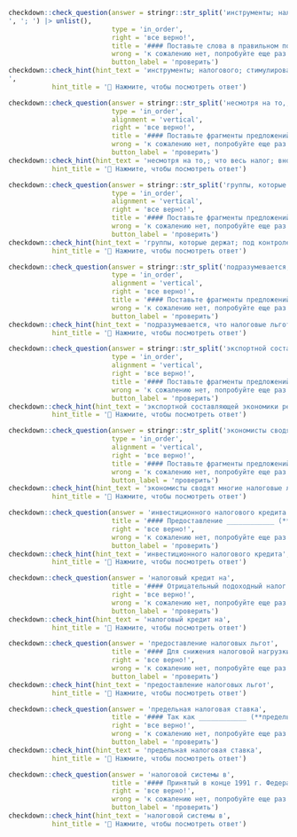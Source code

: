 
```r
checkdown::check_question(answer = stringr::str_split('инструменты; налогового; стимулирования; ', '; ') |> unlist(), 
                          type = 'in_order',
                          right = 'все верно!',
                          title = '#### Поставьте слова в правильном порядке:',
                          wrong = 'к сожалению нет, попробуйте еще раз...',
                          button_label = 'проверить')
checkdown::check_hint(hint_text = 'инструменты; налогового; стимулирования; ',
           hint_title = '🔎 Нажмите, чтобы посмотреть ответ')
```

```r
checkdown::check_question(answer = stringr::str_split('несмотря на то,; что весь налог; вносится в госбюджет; продавцами, часть налогового бремени ложится на покупателей', '; ') |> unlist(), 
                          type = 'in_order',
                          alignment = 'vertical',
                          right = 'все верно!',
                          title = '#### Поставьте фрагменты предложений в правильном порядке:',
                          wrong = 'к сожалению нет, попробуйте еще раз...',
                          button_label = 'проверить')
checkdown::check_hint(hint_text = 'несмотря на то,; что весь налог; вносится в госбюджет; продавцами, часть налогового бремени ложится на покупателей',
           hint_title = '🔎 Нажмите, чтобы посмотреть ответ')
```

```r
checkdown::check_question(answer = stringr::str_split('группы, которые держат; под контролем цены; на предлагаемые ими; услуги, имеют возможность переложить часть налогового бремени', '; ') |> unlist(), 
                          type = 'in_order',
                          alignment = 'vertical',
                          right = 'все верно!',
                          title = '#### Поставьте фрагменты предложений в правильном порядке:',
                          wrong = 'к сожалению нет, попробуйте еще раз...',
                          button_label = 'проверить')
checkdown::check_hint(hint_text = 'группы, которые держат; под контролем цены; на предлагаемые ими; услуги, имеют возможность переложить часть налогового бремени',
           hint_title = '🔎 Нажмите, чтобы посмотреть ответ')
```

```r
checkdown::check_question(answer = stringr::str_split('подразумевается, что налоговые льготы в; России, например, перенос убытков на; будущие налоговые льготы, применяются в; результате модернизации производства, приобретения нового высокотехнологичного оборудования', '; ') |> unlist(), 
                          type = 'in_order',
                          alignment = 'vertical',
                          right = 'все верно!',
                          title = '#### Поставьте фрагменты предложений в правильном порядке:',
                          wrong = 'к сожалению нет, попробуйте еще раз...',
                          button_label = 'проверить')
checkdown::check_hint(hint_text = 'подразумевается, что налоговые льготы в; России, например, перенос убытков на; будущие налоговые льготы, применяются в; результате модернизации производства, приобретения нового высокотехнологичного оборудования',
           hint_title = '🔎 Нажмите, чтобы посмотреть ответ')
```

```r
checkdown::check_question(answer = stringr::str_split('экспортной составляющей экономики региона объясняются различия в уровне налоговой нагрузки; в Красноярском крае (доля экспорта в ВРП в среднем за; исследуемый период составила 33,4%) и Томской области (доля экспорта в; ВРП - 8,7%), а также низкий уровень налоговой нагрузки в Республике Хакасии', '; ') |> unlist(), 
                          type = 'in_order',
                          alignment = 'vertical',
                          right = 'все верно!',
                          title = '#### Поставьте фрагменты предложений в правильном порядке:',
                          wrong = 'к сожалению нет, попробуйте еще раз...',
                          button_label = 'проверить')
checkdown::check_hint(hint_text = 'экспортной составляющей экономики региона объясняются различия в уровне налоговой нагрузки; в Красноярском крае (доля экспорта в ВРП в среднем за; исследуемый период составила 33,4%) и Томской области (доля экспорта в; ВРП - 8,7%), а также низкий уровень налоговой нагрузки в Республике Хакасии',
           hint_title = '🔎 Нажмите, чтобы посмотреть ответ')
```

```r
checkdown::check_question(answer = stringr::str_split('экономисты сводят многие налоговые льготы,; оказывающие воздействие на величину инвестиций,; в единый измеритель налогового бремени; на капитал, называемый эффективной налоговой ставкой', '; ') |> unlist(), 
                          type = 'in_order',
                          alignment = 'vertical',
                          right = 'все верно!',
                          title = '#### Поставьте фрагменты предложений в правильном порядке:',
                          wrong = 'к сожалению нет, попробуйте еще раз...',
                          button_label = 'проверить')
checkdown::check_hint(hint_text = 'экономисты сводят многие налоговые льготы,; оказывающие воздействие на величину инвестиций,; в единый измеритель налогового бремени; на капитал, называемый эффективной налоговой ставкой',
           hint_title = '🔎 Нажмите, чтобы посмотреть ответ')
```

```r
checkdown::check_question(answer = 'инвестиционного налогового кредита', 
                          title = '#### Предоставление ____________ (**инвестиционный, налоговый, кредит**) осуществляется на основании заявления организации и документации, подтверждающей основания для предоставления кредита.',
                          right = 'все верно!', 
                          wrong = 'к сожалению нет, попробуйте еще раз...',
                          button_label = 'проверить')
checkdown::check_hint(hint_text = 'инвестиционного налогового кредита',
           hint_title = '🔎 Нажмите, чтобы посмотреть ответ')                          
```

```r
checkdown::check_question(answer = 'налоговый кредит на', 
                          title = '#### Отрицательный подоходный налог напоминает ____________ (**налоговый, кредит, на**) заработанный доход, который позволяет работающим членам бедных семей получать возмещение подоходного налога, превышающее уплаченные в течение года налоги.',
                          right = 'все верно!', 
                          wrong = 'к сожалению нет, попробуйте еще раз...',
                          button_label = 'проверить')
checkdown::check_hint(hint_text = 'налоговый кредит на',
           hint_title = '🔎 Нажмите, чтобы посмотреть ответ')                          
```

```r
checkdown::check_question(answer = 'предоставление налоговых льгот', 
                          title = '#### Для снижения налоговой нагрузки также целесообразно практиковать финансовое стимулирование экоинновационных процессов (зачеты экологических платежей в размере осуществленных природоохранных затрат, ____________ (**предоставление, налоговых, льгот**) и каникул, дифференциация налоговых ставок и их проциклический характер) при внедрении наилучших существующих технологий.',
                          right = 'все верно!', 
                          wrong = 'к сожалению нет, попробуйте еще раз...',
                          button_label = 'проверить')
checkdown::check_hint(hint_text = 'предоставление налоговых льгот',
           hint_title = '🔎 Нажмите, чтобы посмотреть ответ')                          
```

```r
checkdown::check_question(answer = 'предельная налоговая ставка', 
                          title = '#### Так как ____________ (**предельный, налоговый, ставка**) по мере увеличения дохода возрастает, высокообеспеченные семьи выплачивают правительству значительную часть дохода.',
                          right = 'все верно!', 
                          wrong = 'к сожалению нет, попробуйте еще раз...',
                          button_label = 'проверить')
checkdown::check_hint(hint_text = 'предельная налоговая ставка',
           hint_title = '🔎 Нажмите, чтобы посмотреть ответ')                          
```

```r
checkdown::check_question(answer = 'налоговой системы в', 
                          title = '#### Принятый в конце 1991 г. Федеральный закон «Об основах ____________ (**налоговый, система, в**) Российской Федерации» предусматривал 23 местных налога, перечень которых был закрытым.',
                          right = 'все верно!', 
                          wrong = 'к сожалению нет, попробуйте еще раз...',
                          button_label = 'проверить')
checkdown::check_hint(hint_text = 'налоговой системы в',
           hint_title = '🔎 Нажмите, чтобы посмотреть ответ')                          
```
